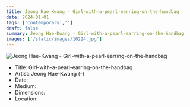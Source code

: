 ```yaml
---
title: Jeong Hae-Kwang - Girl-with-a-pearl-earring-on-the-handbag
date: 2024-01-01
tags: ['Contemporary','']
draft: false
summary: Jeong Hae-Kwang - Girl-with-a-pearl-earring-on-the-handbag
images: ['/static/images/10224.jpg']
---
```


![Jeong Hae-Kwang - Girl-with-a-pearl-earring-on-the-handbag](/static/images/10224.jpg)

* Title: Girl-with-a-pearl-earring-on-the-handbag
* Artist: Jeong Hae-Kwang (-)
* Date: 
* Medium: 
* Dimensions: 
* Location: 


